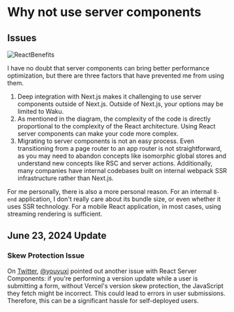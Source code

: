 # Why not use server components

## Issues

![ReactBenefits](/react-benefits.jpg)

I have no doubt that server components can bring better performance optimization, but there are three factors that have prevented me from using them.

1. Deep integration with Next.js makes it challenging to use server components outside of Next.js. Outside of Next.js, your options may be limited to Waku.
2. As mentioned in the diagram, the complexity of the code is directly proportional to the complexity of the React architecture. Using React server components can make your code more complex.
3. Migrating to server components is not an easy process. Even transitioning from a page router to an app router is not straightforward, as you may need to abandon concepts like isomorphic global stores and understand new concepts like RSC and server actions. Additionally, many companies have internal codebases built on internal webpack SSR infrastructure rather than Next.js.

For me personally, there is also a more personal reason. For an internal `B-end` application, I don't really care about its bundle size, or even whether it uses SSR technology. For a mobile React application, in most cases, using streaming rendering is sufficient.

## June 23, 2024 Update

### Skew Protection Issue

On [Twitter](https://twitter.com/youyuxi/status/1804331313421521101), [@youyuxi](https://twitter.com/youyuxi) pointed out another issue with React Server Components:
if you're performing a version update while a user is submitting a form,
without Vercel's version skew protection, the JavaScript they fetch might be incorrect.
This could lead to errors in user submissions. Therefore, this can be a significant hassle for
self-deployed users.